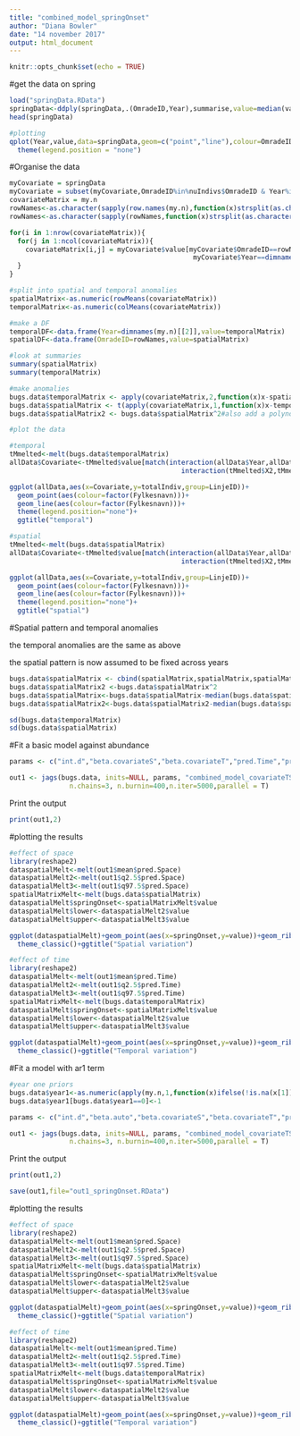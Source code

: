 ```yaml
---
title: "combined_model_springOnset"
author: "Diana Bowler"
date: "14 november 2017"
output: html_document
---
```


```r

knitr::opts_chunk$set(echo = TRUE)

```

#get the data on spring

```r

load("springData.RData")
springData<-ddply(springData,.(OmradeID,Year),summarise,value=median(value,na.rm=T))
head(springData)

#plotting
qplot(Year,value,data=springData,geom=c("point","line"),colour=OmradeID)+
  theme(legend.position = "none")

```

#Organise the data

```r

myCovariate = springData
myCovariate = subset(myCovariate,OmradeID%in%nuIndivs$OmradeID & Year%in%nuIndivs$Year)
covariateMatrix = my.n
rowNames<-as.character(sapply(row.names(my.n),function(x)strsplit(as.character(x),"#")[[1]][2]))
rowNames<-as.character(sapply(rowNames,function(x)strsplit(as.character(x),"-")[[1]][1]))

for(i in 1:nrow(covariateMatrix)){
  for(j in 1:ncol(covariateMatrix)){
    covariateMatrix[i,j] = myCovariate$value[myCovariate$OmradeID==rowNames[i]&
                                              myCovariate$Year==dimnames(covariateMatrix)[[2]][j]]
  }
}

#split into spatial and temporal anomalies
spatialMatrix<-as.numeric(rowMeans(covariateMatrix))
temporalMatrix<-as.numeric(colMeans(covariateMatrix))

#make a DF
temporalDF<-data.frame(Year=dimnames(my.n)[[2]],value=temporalMatrix)
spatialDF<-data.frame(OmradeID=rowNames,value=spatialMatrix)

#look at summaries
summary(spatialMatrix)
summary(temporalMatrix)

#make anomalies
bugs.data$temporalMatrix <- apply(covariateMatrix,2,function(x)x-spatialMatrix)
bugs.data$spatialMatrix <- t(apply(covariateMatrix,1,function(x)x-temporalMatrix))
bugs.data$spatialMatrix2 <- bugs.data$spatialMatrix^2#also add a polynomial term for the spatial variation

#plot the data

#temporal
tMmelted<-melt(bugs.data$temporalMatrix)
allData$Covariate<-tMmelted$value[match(interaction(allData$Year,allData$Line),
                                           interaction(tMmelted$X2,tMmelted$X1))]

ggplot(allData,aes(x=Covariate,y=totalIndiv,group=LinjeID))+
  geom_point(aes(colour=factor(Fylkesnavn)))+
  geom_line(aes(colour=factor(Fylkesnavn)))+
  theme(legend.position="none")+
  ggtitle("temporal")

#spatial
tMmelted<-melt(bugs.data$spatialMatrix)
allData$Covariate<-tMmelted$value[match(interaction(allData$Year,allData$Line),
                                           interaction(tMmelted$X2,tMmelted$X1))]

ggplot(allData,aes(x=Covariate,y=totalIndiv,group=LinjeID))+
  geom_point(aes(colour=factor(Fylkesnavn)))+
  geom_line(aes(colour=factor(Fylkesnavn)))+
  theme(legend.position="none")+
  ggtitle("spatial")

```

#Spatial pattern and temporal anomalies

the temporal anomalies are the same as above

the spatial pattern is now assumed to be fixed across years

```r

bugs.data$spatialMatrix <- cbind(spatialMatrix,spatialMatrix,spatialMatrix,spatialMatrix,spatialMatrix,spatialMatrix,spatialMatrix,spatialMatrix,spatialMatrix,spatialMatrix)
bugs.data$spatialMatrix2 <-bugs.data$spatialMatrix^2
bugs.data$spatialMatrix<-bugs.data$spatialMatrix-median(bugs.data$spatialMatrix)
bugs.data$spatialMatrix2<-bugs.data$spatialMatrix2-median(bugs.data$spatialMatrix2)

sd(bugs.data$temporalMatrix)
sd(bugs.data$spatialMatrix)
```

#Fit a basic model against abundance

```r

params <- c("int.d","beta.covariateS","beta.covariateT","pred.Time","pred.Space")

out1 <- jags(bugs.data, inits=NULL, params, "combined_model_covariateTS.txt", n.thin=nt,
               n.chains=3, n.burnin=400,n.iter=5000,parallel = T)

```

Print the output

```r
print(out1,2)

```

#plotting the results

```r

#effect of space
library(reshape2)
dataspatialMelt<-melt(out1$mean$pred.Space)
dataspatialMelt2<-melt(out1$q2.5$pred.Space)
dataspatialMelt3<-melt(out1$q97.5$pred.Space)
spatialMatrixMelt<-melt(bugs.data$spatialMatrix)
dataspatialMelt$springOnset<-spatialMatrixMelt$value
dataspatialMelt$lower<-dataspatialMelt2$value
dataspatialMelt$upper<-dataspatialMelt3$value

ggplot(dataspatialMelt)+geom_point(aes(x=springOnset,y=value))+geom_ribbon(aes(x=springOnset,ymin=lower,ymax=upper),alpha=0.5)+
  theme_classic()+ggtitle("Spatial variation")

#effect of time
library(reshape2)
dataspatialMelt<-melt(out1$mean$pred.Time)
dataspatialMelt2<-melt(out1$q2.5$pred.Time)
dataspatialMelt3<-melt(out1$q97.5$pred.Time)
spatialMatrixMelt<-melt(bugs.data$temporalMatrix)
dataspatialMelt$springOnset<-spatialMatrixMelt$value
dataspatialMelt$lower<-dataspatialMelt2$value
dataspatialMelt$upper<-dataspatialMelt3$value

ggplot(dataspatialMelt)+geom_point(aes(x=springOnset,y=value))+geom_ribbon(aes(x=springOnset,ymin=lower,ymax=upper),alpha=0.5)+
  theme_classic()+ggtitle("Temporal variation")


```

#Fit a model with ar1 term

```r

#year one priors
bugs.data$year1<-as.numeric(apply(my.n,1,function(x)ifelse(!is.na(x[1]),x[1],max(x,na.rm=T))))
bugs.data$year1[bugs.data$year1==0]<-1

params <- c("int.d","beta.auto","beta.covariateS","beta.covariateT","pred.Time","pred.Space")

out1 <- jags(bugs.data, inits=NULL, params, "combined_model_covariateTS_ar1.txt", n.thin=nt,
               n.chains=3, n.burnin=400,n.iter=5000,parallel = T)

```

Print the output

```r
print(out1,2)

save(out1,file="out1_springOnset.RData")

```

#plotting the results

```r

#effect of space
library(reshape2)
dataspatialMelt<-melt(out1$mean$pred.Space)
dataspatialMelt2<-melt(out1$q2.5$pred.Space)
dataspatialMelt3<-melt(out1$q97.5$pred.Space)
spatialMatrixMelt<-melt(bugs.data$spatialMatrix)
dataspatialMelt$springOnset<-spatialMatrixMelt$value
dataspatialMelt$lower<-dataspatialMelt2$value
dataspatialMelt$upper<-dataspatialMelt3$value

ggplot(dataspatialMelt)+geom_point(aes(x=springOnset,y=value))+geom_ribbon(aes(x=springOnset,ymin=lower,ymax=upper),alpha=0.5)+
  theme_classic()+ggtitle("Spatial variation")

#effect of time
library(reshape2)
dataspatialMelt<-melt(out1$mean$pred.Time)
dataspatialMelt2<-melt(out1$q2.5$pred.Time)
dataspatialMelt3<-melt(out1$q97.5$pred.Time)
spatialMatrixMelt<-melt(bugs.data$temporalMatrix)
dataspatialMelt$springOnset<-spatialMatrixMelt$value
dataspatialMelt$lower<-dataspatialMelt2$value
dataspatialMelt$upper<-dataspatialMelt3$value

ggplot(dataspatialMelt)+geom_point(aes(x=springOnset,y=value))+geom_ribbon(aes(x=springOnset,ymin=lower,ymax=upper),alpha=0.5)+
  theme_classic()+ggtitle("Temporal variation")


```

